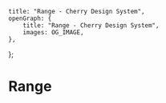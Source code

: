 
	title: "Range - Cherry Design System",
	openGraph: {
		title: "Range - Cherry Design System",
		images: OG_IMAGE,
	},
};

# Range

